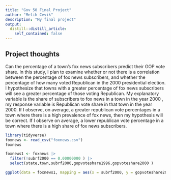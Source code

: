 ```yaml
---
title: "Gov 50 Final Project"
author: "Melih Cevik"
description: "My final project"
output:
  distill::distill_article:
    self_contained: false
---
```


## Project thoughts


Can the percentage of a town's fox news subscribers predict their GOP vote share. In this study, I plan to examine whether or not there is a correlation between the percentage of fox news subscribers, and whether the percentage of how many voted Republican in the 2000 presidential election. I hypothesize that towns with a greater percentage of fox news subscribers will see a greater percentage of those voting Republican. My explanatory variable is the share of subscribers to fox news in a town in the year 2000 , my response variable is Republican vote share in that town in the year 2000. If I observe, on average, a greater republican vote percentages in a town where there is a high prevalence of fox news, then my hypothesis will be correct. If I observe on average, a lower republican vote percentage in a town where there is a high share of fox news subscribers.


```r
library(tidyverse)
foxnews <- read_csv("foxnews.csv")
foxnews
```







```r
foxnews1 <- foxnews |> 
  filter(!subrf2000 == 0.00000000 ) |>
  select(state,town,subrf2000,gopvoteshare1996,gopvoteshare2000 ) 

ggplot(data = foxnews1, mapping = aes(x = subrf2000, y = gopvoteshare2000)) + geom_point()

```


